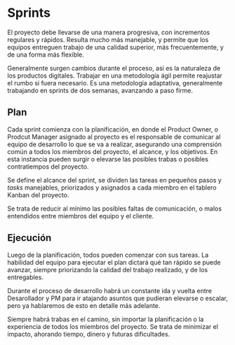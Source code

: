 # Sprints

El proyecto debe llevarse de una manera progresiva, con incrementos regulares y rápidos.
Resulta mucho más manejable, y permite que los equipos entreguen trabajo de una calidad superior, más frecuentemente, y de una forma más flexible.

Generalmente surgen cambios durante el proceso, así es la naturaleza de los productos digitales. Trabajar en una metodología ágil permite reajustar el rumbo si fuera necesario.
Es una metodología adaptativa, generalmente trabajando en sprints de dos semanas, avanzando a paso firme.

## Plan

Cada sprint comienza con la planificación, en donde el Product Owner, o Prodcut Manager asignado al proyecto es el responsable de 
comunicar al equipo de desarrollo lo que se va a realizar, asegurando una comprensión común a todos los miembros del proyecto, el alcance, y los objetivos.
En esta instancia pueden surgir o elevarse las posibles trabas o posibles contratiempos del proyecto.

Se define el alcance del sprint, se dividen las tareas en pequeños pasos y *tasks* manejables, priorizados y asignados a cada miembro en el tablero Kanban del proyecto.

Se trata de reducir al mínimo las posibles faltas de comunicación, o malos entendidos entre miembros del equipo y el cliente.

## Ejecución

Luego de la planificación, todos pueden comenzar con sus tareas. 
La habilidad del equipo para ejecutar el plan dictará qué tan rápido se puede avanzar, siempre priorizando la calidad del trabajo realizado, y de los entregables.

Durante el proceso de desarrollo habrá un constante ida y vuelta entre Desarollador y PM para ir atajando asuntos que pudieran elevarse o escalar, pero ya hablaremos de esto en detalle más adelante.

Siempre habrá trabas en el camino, sin importar la planificación o la experiencia de todos los miembros del proyecto. Se trata de minimizar el impacto, ahorando tiempo, dinero y futuras dificultades.

